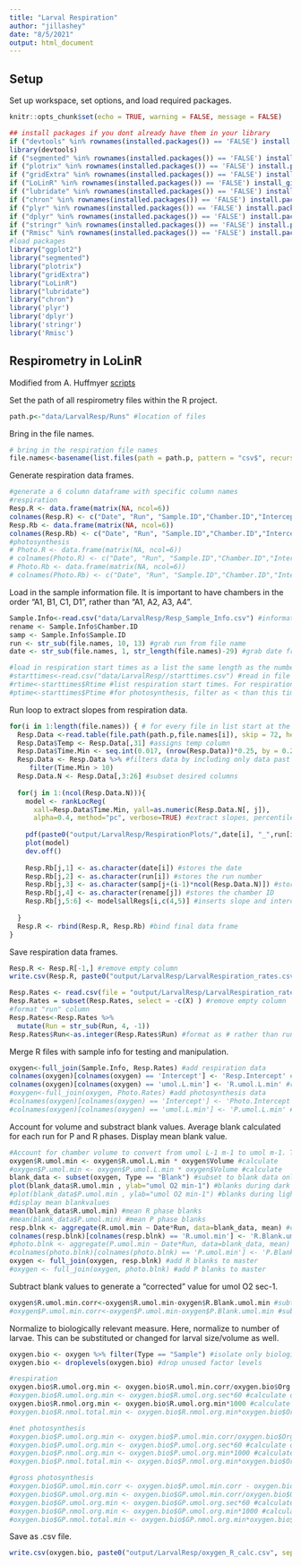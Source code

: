 ```yaml
---
title: "Larval Respiration"
author: "jillashey"
date: "8/5/2021"
output: html_document
---
```


## Setup  

Set up workspace, set options, and load required packages.    
```r
knitr::opts_chunk$set(echo = TRUE, warning = FALSE, message = FALSE)
```

```r
## install packages if you dont already have them in your library
if ("devtools" %in% rownames(installed.packages()) == 'FALSE') install.packages('devtools') 
library(devtools)
if ("segmented" %in% rownames(installed.packages()) == 'FALSE') install.packages('segmented') 
if ("plotrix" %in% rownames(installed.packages()) == 'FALSE') install.packages('plotrix') 
if ("gridExtra" %in% rownames(installed.packages()) == 'FALSE') install.packages('gridExtra') 
if ("LoLinR" %in% rownames(installed.packages()) == 'FALSE') install_github('colin-olito/LoLinR') 
if ("lubridate" %in% rownames(installed.packages()) == 'FALSE') install.packages('lubridate') 
if ("chron" %in% rownames(installed.packages()) == 'FALSE') install.packages('chron') 
if ("plyr" %in% rownames(installed.packages()) == 'FALSE') install.packages('plyr') 
if ("dplyr" %in% rownames(installed.packages()) == 'FALSE') install.packages('dplyr') 
if ("stringr" %in% rownames(installed.packages()) == 'FALSE') install.packages('stringr') 
if ("Rmisc" %in% rownames(installed.packages()) == 'FALSE') install.packages('Rmisc') 
#load packages
library("ggplot2")
library("segmented")
library("plotrix")
library("gridExtra")
library("LoLinR")
library("lubridate")
library("chron")
library('plyr')
library('dplyr')
library('stringr')
library('Rmisc')
```


## Respirometry in LoLinR

Modified from A. Huffmyer [scripts](https://github.com/AHuffmyer/EarlyLifeHistory_Energetics/blob/master/Mcap2020/Scripts/Respiration/Respirometry_Extraction_Mcap2020.Rmd)  

Set the path of all respirometry files within the R project.   
```r
path.p<-"data/LarvalResp/Runs" #location of files
```

Bring in the file names.
```r
# bring in the respiration file names
file.names<-basename(list.files(path = path.p, pattern = "csv$", recursive = TRUE)) #list all csv file names in the folder and subfolders
```

Generate respiration data frames.
```r
#generate a 6 column dataframe with specific column names
#respiration
Resp.R <- data.frame(matrix(NA, ncol=6))
colnames(Resp.R) <- c("Date", "Run", "Sample.ID","Chamber.ID","Intercept", "umol.L.min")
Resp.Rb <- data.frame(matrix(NA, ncol=6))
colnames(Resp.Rb) <- c("Date", "Run", "Sample.ID","Chamber.ID","Intercept", "umol.L.min")
#photosynthesis 
# Photo.R <- data.frame(matrix(NA, ncol=6))
# colnames(Photo.R) <- c("Date", "Run", "Sample.ID","Chamber.ID","Intercept", "umol.L.min")
# Photo.Rb <- data.frame(matrix(NA, ncol=6))
# colnames(Photo.Rb) <- c("Date", "Run", "Sample.ID","Chamber.ID","Intercept", "umol.L.min")
```

Load in the sample information file. It is important to have chambers in the order "A1, B1, C1, D1", rather than "A1, A2, A3, A4".  
```r
Sample.Info<-read.csv("data/LarvalResp/Resp_Sample_Info.csv") #information on life stage, number of individuals, runs, etc.
rename <- Sample.Info$Chamber.ID
samp <- Sample.Info$Sample.ID
run <- str_sub(file.names, 10, 13) #grab run from file name
date <- str_sub(file.names, 1, str_length(file.names)-29) #grab date from file name

#load in respiration start times as a list the same length as the number of files
#starttimes<-read.csv("data/LarvalResp//starttimes.csv") #read in file of starting R and P phase times
#rtime<-starttimes$Rtime #list respiration start times. For respiration measurements, filter as > than this time
#ptime<-starttimes$Ptime #for photosynthesis, filter as < than this time
```

Run loop to extract slopes from respiration data. 
```r
for(i in 1:length(file.names)) { # for every file in list start at the first and run this following function
  Resp.Data <-read.table(file.path(path.p,file.names[i]), skip = 72, header=T, sep=",", na.string="NA", fill = TRUE, as.is=TRUE, fileEncoding="latin1") #reads in the data files
  Resp.Data$Temp <- Resp.Data[,31] #assigns temp column
  Resp.Data$Time.Min <- seq.int(0.017, (nrow(Resp.Data))*0.25, by = 0.25) #set time in min
  Resp.Data <- Resp.Data %>% #filters data by including only data past the first 10 minutes (allowing for equilibration)
     filter(Time.Min > 10)
  Resp.Data.N <- Resp.Data[,3:26] #subset desired columns
  
  for(j in 1:(ncol(Resp.Data.N))){
    model <- rankLocReg(
      xall=Resp.Data$Time.Min, yall=as.numeric(Resp.Data.N[, j]), 
      alpha=0.4, method="pc", verbose=TRUE) #extract slopes, percentile rank method with minimum window size of 0.4. This means that in order to fit a slope, it has to encompass at least 40% of available datapoints. 
    
    pdf(paste0("output/LarvalResp/RespirationPlots/",date[i], "_",run[i],"_",rename[j],"_regression_trunc.pdf")) #generate output file names
    plot(model)
    dev.off()
    
    Resp.Rb[j,1] <- as.character(date[i]) #stores the date
    Resp.Rb[j,2] <- as.character(run[i]) #stores the run number
    Resp.Rb[j,3] <- as.character(samp[j+(i-1)*ncol(Resp.Data.N)]) #stores the sample ID
    Resp.Rb[j,4] <- as.character(rename[j]) #stores the chamber ID
    Resp.Rb[j,5:6] <- model$allRegs[i,c(4,5)] #inserts slope and intercept in the dataframe
    
  }
  Resp.R <- rbind(Resp.R, Resp.Rb) #bind final data frame
}
```

Save respiration data frames.  
```r
Resp.R <- Resp.R[-1,] #remove empty column
write.csv(Resp.R, paste0("output/LarvalResp/LarvalRespiration_rates.csv", sep="")) #save respiration rate data
```

```r
Resp.Rates <- read.csv(file = "output/LarvalResp/LarvalRespiration_rates.csv") #read file back in so slopes don't have to be generated every time
Resp.Rates = subset(Resp.Rates, select = -c(X) ) #remove empty column
#format "run" column
Resp.Rates<-Resp.Rates %>%
  mutate(Run = str_sub(Run, 4, -1))
Resp.Rates$Run<-as.integer(Resp.Rates$Run) #format as # rather than run #, set as integer
```

<!-- Run loop to extract slopes from photosynthesis data ( time < respiration start time).  -->

<!-- ```{r, warning=FALSE, message=FALSE} -->
<!-- for(i in 1:length(file.names)) { # for every file in list start at the first and run this following function -->
<!--   Photo.Data <-read.table(file.path(path.p,file.names[i]), skip = 72, header=T, sep=",", na.string="NA", fill = TRUE, as.is=TRUE, fileEncoding="latin1") #reads in the data files -->
<!--   Photo.Data$Temp <- Photo.Data[,31] #assign temperature column -->
<!--   Photo.Data$Time.Min <- seq.int(0.017, (nrow(Photo.Data))*0.25, by = 0.25) #set time in min -->
<!--   Photo.Data <- Photo.Data %>% #filters data by phase (photosynthesis only) -->
<!--      filter(Time.Min <= ptime[i]) -->
<!--   Photo.Data.N <- Photo.Data[,3:26] #select desired columns -->

<!--   for(j in 1:(ncol(Photo.Data.N))){ -->
<!--     model <- rankLocReg( -->
<!--       xall=Photo.Data$Time.Min, yall=as.numeric(Photo.Data.N[, j]), -->
<!--       alpha=0.4, method="pc", verbose=TRUE) #extract slopes with percentile method and required minimum window of 40% of data to extract slope -->

<!--     pdf(paste0("Mcap2020/Output/Respiration/PhotosynthesisPlots/",date[i], "_",run[i],"_",rename[j],"_regression_trunc.pdf")) #generate output files -->
<!--     plot(model) -->
<!--     dev.off() -->

<!--     Photo.Rb[j,1] <- as.character(date[i]) #stores the date -->
<!--     Photo.Rb[j,2] <- as.character(run[i]) #stores the run number -->
<!--     Photo.Rb[j,3] <- as.character(samp[j+(i-1)*ncol(Photo.Data.N)]) #stores the sample ID -->
<!--     Photo.Rb[j,4] <- as.character(rename[j]) #stores the chamber ID -->
<!--     Photo.Rb[j,5:6] <- model$allRegs[i,c(4,5)] #inserts slope and intercept in the dataframe -->

<!--   } -->
<!--   Photo.R <- rbind(Photo.R, Photo.Rb) #bind final data frame -->
<!-- } -->
<!-- ``` -->

<!-- Save photosynthesis data frames.   -->

<!-- ```{r, warning=FALSE, message=FALSE} -->
<!-- Photo.R <- Photo.R[-1,] #remove empty row -->
<!-- write.csv(Photo.R, paste0("Mcap2020/Output/Respiration/Photosynthesis_rates_Mcap2020.csv", sep="")) #save P rates -->
<!-- ``` -->

<!-- ```{r, warning=FALSE, message=FALSE} -->
<!-- Photo.Rates <- read.csv(file = "Mcap2020/Output/Respiration/Photosynthesis_rates_Mcap2020.csv") #import P rates -->
<!-- Photo.Rates = subset(Photo.Rates, select = -c(X) ) #remove empty column -->
<!-- #format "run" column -->
<!-- Photo.Rates<-Photo.Rates %>% #Format as "#" rather than "Run#" -->
<!--   mutate(Run = str_sub(Run, 4, -1)) -->
<!-- Photo.Rates$Run<-as.integer(Photo.Rates$Run) #format as integer -->
<!-- ``` -->

Merge R files with sample info for testing and manipulation.  
```r
oxygen<-full_join(Sample.Info, Resp.Rates) #add respiration data
colnames(oxygen)[colnames(oxygen) == 'Intercept'] <- 'Resp.Intercept' #rename to specify R
colnames(oxygen)[colnames(oxygen) == 'umol.L.min'] <- 'R.umol.L.min' #rename to specify R
#oxygen<-full_join(oxygen, Photo.Rates) #add photosynthesis data
#colnames(oxygen)[colnames(oxygen) == 'Intercept'] <- 'Photo.Intercept' #rename to specify P
#colnames(oxygen)[colnames(oxygen) == 'umol.L.min'] <- 'P.umol.L.min' #rename to specify P
```

Account for volume and substract blank values. Average blank calculated for each run for P and R phases. Display mean blank value.  
```r
#Account for chamber volume to convert from umol L-1 m-1 to umol m-1. This standardizes across water volumes (different because of coral size) and removes per Liter
oxygen$R.umol.min <- oxygen$R.umol.L.min * oxygen$Volume #calculate
#oxygen$P.umol.min <- oxygen$P.umol.L.min * oxygen$Volume #calculate
blank_data <- subset(oxygen, Type == "Blank") #subset to blank data only
plot(blank_data$R.umol.min , ylab="umol O2 min-1") #blanks during dark phase
#plot(blank_data$P.umol.min , ylab="umol O2 min-1") #blanks during light phase
#display mean blankvalues
mean(blank_data$R.umol.min) #mean R phase blanks
#mean(blank_data$P.umol.min) #mean P phase blanks
resp.blnk <- aggregate(R.umol.min ~ Date*Run, data=blank_data, mean) #calculate average blank during light for each run
colnames(resp.blnk)[colnames(resp.blnk) == 'R.umol.min'] <- 'R.Blank.umol.min' #rename to specify blank for R
#photo.blnk <- aggregate(P.umol.min ~ Date*Run, data=blank_data, mean) #calculate average blank during dark for each run
#colnames(photo.blnk)[colnames(photo.blnk) == 'P.umol.min'] <- 'P.Blank.umol.min' #rename to specify blank for P
oxygen <- full_join(oxygen, resp.blnk) #add R blanks to master
#oxygen <- full_join(oxygen, photo.blnk) #add P blanks to master
```

Subtract blank values to generate a "corrected" value for umol O2 sec-1.  
```r
oxygen$R.umol.min.corr<-oxygen$R.umol.min-oxygen$R.Blank.umol.min #subtract R blanks
#oxygen$P.umol.min.corr<-oxygen$P.umol.min-oxygen$P.Blank.umol.min #subtract P blanks
```

Normalize to biologically relevant measure. Here, normalize to number of larvae. This can be substituted or changed for larval size/volume as well.
```r
oxygen.bio <- oxygen %>% filter(Type == "Sample") #isolate only biological samples and drop unused factor levels 
oxygen.bio <- droplevels(oxygen.bio) #drop unused factor levels

#respiration
oxygen.bio$R.umol.org.min <- oxygen.bio$R.umol.min.corr/oxygen.bio$Org.Number #calculate oxygen per organism (larvae or recruit)
#oxygen.bio$R.umol.org.min <- oxygen.bio$R.umol.org.sec*60 #calculate oxygen per organism per minute - not used in this script
oxygen.bio$R.nmol.org.min <- oxygen.bio$R.umol.org.min*1000 #calculate nanmoles 
#oxygen.bio$R.nmol.total.min <- oxygen.bio$R.nmol.org.min*oxygen.bio$Org.Number #calculate total gross photosynthesis (not normalized to number of organisms) 

#net photosynthesis
#oxygen.bio$P.umol.org.min <- oxygen.bio$P.umol.min.corr/oxygen.bio$Org.Number #calculate oxygen per organism (larvae or recruit)
#oxygen.bio$P.umol.org.min <- oxygen.bio$P.umol.org.sec*60 #calculate oxygen per organism per minute - not used in this script
#oxygen.bio$P.nmol.org.min <- oxygen.bio$P.umol.org.min*1000 #calculate nanmoles 
#oxygen.bio$P.nmol.total.min <- oxygen.bio$P.nmol.org.min*oxygen.bio$Org.Number #calculate total gross photosynthesis (not normalized to number of organisms) 

#gross photosynthesis
#oxygen.bio$GP.umol.min.corr <- oxygen.bio$P.umol.min.corr - oxygen.bio$R.umol.min.corr #calculate gross photosynthesis by subtracting out oxygen consumption from respiration
#oxygen.bio$GP.umol.org.min <- oxygen.bio$GP.umol.min.corr/oxygen.bio$Org.Number #calculate oxygen per organism (larvae or recruit)
#oxygen.bio$GP.umol.org.min <- oxygen.bio$GP.umol.org.sec*60 #calculate oxygen per organism per minute - not used in this script
#oxygen.bio$GP.nmol.org.min <- oxygen.bio$GP.umol.org.min*1000 #calculate nanmoles 
#oxygen.bio$GP.nmol.total.min <- oxygen.bio$GP.nmol.org.min*oxygen.bio$Org.Number #calculate total gross photosynthesis (not normalized to number of organisms) 
```

Save as .csv file.  
```r
write.csv(oxygen.bio, paste0("output/LarvalResp/oxygen_R_calc.csv", sep="")) #save final file
```


